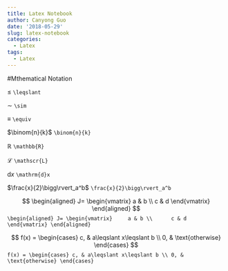 ```yaml
---
title: Latex Notebook
author: Canyong Guo
date: '2018-05-29'
slug: latex-notebook
categories:
  - Latex
tags:
  - Latex
---
```

#Mthematical Notation 

$\leqslant$ 
``
\leqslant
``

$\sim$
``
\sim
``

$\equiv$
``
\equiv
``

$\binom{n}{k}$
``
\binom{n}{k}
``

$\mathbb{R}$ 
``
\mathbb{R}
``

$\mathscr{L}$
``
\mathscr{L}
``

$\mathrm{d}x$
``
\mathrm{d}x
``

$\frac{x}{2}\bigg\rvert_a^b$
``
\frac{x}{2}\bigg\rvert_a^b
``

$$
\begin{aligned}
J=
\begin{vmatrix}
    a & b \\ 
    c & d
  \end{vmatrix}
\end{aligned}
$$
``
\begin{aligned}
J=
\begin{vmatrix}
    a & b \\ 
    c & d
  \end{vmatrix}
\end{aligned}
``

$$
f(x) =
\begin{cases}
c, & a\leqslant x\leqslant b \\
0, & \text{otherwise}
\end{cases}
$$
``
f(x) =
\begin{cases}
c, & a\leqslant x\leqslant b \\
0, & \text{otherwise}
\end{cases}
``